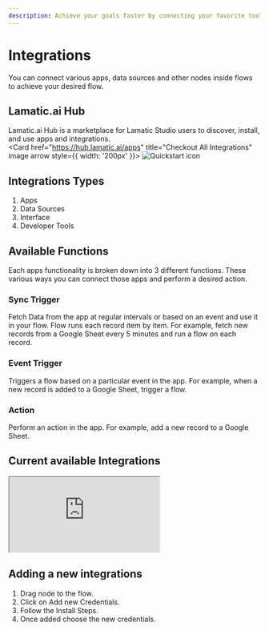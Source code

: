 ```yaml
---
description: Achieve your goals faster by connecting your favorite tools and services to Lamatic Studio.
---
```


# Integrations

You can connect various apps, data sources and other nodes inside flows to achieve your desired flow.

## Lamatic.ai Hub

Lamatic.ai Hub is a marketplace for Lamatic Studio users to discover, install, and use apps and integrations.
<br/>
<Card href="https://hub.lamatic.ai/apps" title="Checkout All Integrations" image arrow style={{ width: '200px' }}>
    ![Quickstart icon](/images/cards/hub.png)
</Card>
## Integrations Types
1. Apps
1. Data Sources
1. Interface
1. Developer Tools

## Available Functions
Each apps functionality is broken down into 3 different functions. These various ways you can connect those apps and perform a desired action.
### Sync Trigger
Fetch Data from the app at regular intervals or based on an event and use it in your flow. Flow runs each record item by item. For example, fetch new records from a Google Sheet every 5 minutes and run a flow on each record.
### Event Trigger
Triggers a flow based on a particular event in the app. For example, when a new record is added to a Google Sheet, trigger a flow.
### Action
Perform an action in the app. For example, add a new record to a Google Sheet.

## Current available Integrations
<div className="relative w-full h-[700px] overflow-hidden">
    <iframe
        className="absolute top-0 left-0 w-full h-full overflow-x-hidden"
        src="https://hub.lamatic.ai/embeds/available-integrations"
        allowFullScreen
    ></iframe>
</div>

## Adding a new integrations

1. Drag node to the flow.
2. Click on Add new Credentials.
3. Follow the Install Steps.
4. Once added choose the new credentials.